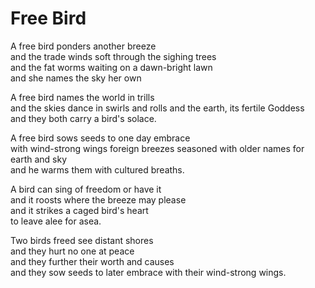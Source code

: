 # Free Bird

A free bird ponders another breeze  
and the trade winds soft through the sighing trees  
and the fat worms waiting on a dawn-bright lawn  
and she names the sky her own

A free bird names the world in trills  
and the skies dance in swirls and rolls
and the earth, its fertile Goddess  
and they both carry a bird's solace.

A free bird sows seeds to one day embrace  
with wind-strong wings foreign breezes seasoned
with older names for earth and sky  
and he warms them with cultured breaths.

A bird can sing of freedom or have it  
and it roosts where the breeze may please  
and it strikes a caged bird's heart  
to leave alee for asea.

Two birds freed see distant shores  
and they hurt no one at peace  
and they further their worth and causes   
and they sow seeds to later embrace
with their wind-strong wings.



